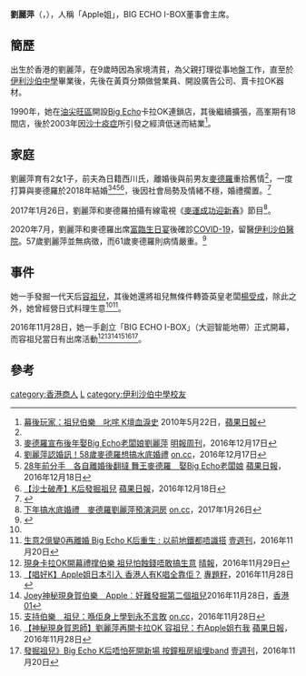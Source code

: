 {{Infobox person
| 前綴尊稱   = 
| 姓名       = 劉麗萍
| 後綴尊稱   = 
| 圖像       = 
| 圖像大小   = 
| 圖像替代   = 
| 圖像說明   = 
| 原文名     = 
| 語系       = 
| 讀音       = 
| 羅馬拼音   = Lau Lai Ping
| 英文名     = Apple
| 字         = 
| 號         = 
| 本名       = 
| 性別       = 女 
| 出生名     = 
| 出生日期   = {{birth date and age|1963|1|6}}
| 出生地點   = 
| 受洗       = 
| 國籍       = 
| 永久居留權 = 
| 別名       = 
| 籍貫       = <!-- （僅限部分地區人士使用） -->
| 民族       = 
| 語言       = 
| 公民權     = 
| 教育程度   = 
| 母校       = [[伊利沙伯中學|伊利沙伯中學]]
| 職業       = 
| 活躍時期   = 
| 年代       = 
| 僱主       = 
| 組織       = 
| 機構       = 
| 知名原因   = 
| 研究領域   = 
| 知名作品   = 
| 風格       = 
| 家鄉       = 
| 薪金       = 
| 淨資產     = 
| 身高       = 
| 體重       = 
| 髮色       = 
| 瞳色       = 
| 三圍       = 
| 電視節目   = 
| 頭銜       = 
| 頭銜時期   = 
| 前任       = 
| 繼任       = 
| 宗教信仰   = 
| 宗派       = 
| 配偶       = <!-- {{Marriage|姓名|結婚年|離婚年}} -->
| 伴侶       = [[麥德羅|麥德羅]]
| 兒女       = 兩女一子
| 父母       = 
| 親屬       = 
| 家族成員   = 
| 呼號       = 
| 獲獎       = 
| 網站       = <!-- {{URL|example.com}} -->
| 經歷       = 
| module     = 
| module2    = 
| module3    = 
| module4    = 
| module5    = 
| module6    = 
| 受影響於   = 
| 影響於     = 
| 簽名       = 
| 簽名大小   = 
| 簽名替代   = 
| 腳註       = 
}}

'''劉麗萍'''（'''{{lang-en|Apple Lai-ping Lau}}'''，{{bd|1963年|1月6日|catIdx=L劉}}），人稱「Apple姐」，BIG ECHO I-BOX董事會主席。

==簡歷==
出生於香港的劉麗萍，在9歲時因為家境清貧，為父親打理從事地盤工作，直至於[[伊利沙伯中學|伊利沙伯中學]]畢業後，先後在黃頁分類做營業員、開設廣告公司、賣卡拉OK器材。

1990年，她在[[油尖旺區|油尖旺區]]開設[[Big_Echo|Big Echo]]卡拉OK連鎖店，其後繼續擴張，高峯期有18間店，後於2003年因[[2003嚴重急性呼吸道症候群冠狀病毒香港疫情|沙士疫症]]所引發之經濟低迷而結業<ref name="founder big echo">[http://hk.apple.nextmedia.com/entertainment/art/20100522/14055318 幕後玩家：祖兒伯樂　叱咤 K壇血淚史] {{Wayback|url=http://hk.apple.nextmedia.com/entertainment/art/20100522/14055318 |date=20161204033734 }}2010年5月22日，[[蘋果日報|蘋果日報]]</ref>。

==家庭==
劉麗萍育有2女1子，前夫為日籍西川氏，離婚後與前男友[[麥德羅|麥德羅]]重拾舊情<ref name="founder big echo"/>，一度打算與麥德羅於2018年結婚<ref>[http://news.mingpao.com/ins/instantnews/web_tc/article/20161217/s00007/1481959925622 麥德羅宣布後年娶Big Echo老闆娘劉麗萍] {{Wayback|url=http://news.mingpao.com/ins/instantnews/web_tc/article/20161217/s00007/1481959925622 |date=20161217231200 }}[[明報周刊|明報周刊]]，2016年12月17日</ref><ref>[http://hk.on.cc/hk/bkn/cnt/entertainment/20161217/bkn-20161217124109231-1217_00862_001.html 劉麗萍認婚訊！58歲麥德羅想搞水底婚禮] {{Wayback|url=http://hk.on.cc/hk/bkn/cnt/entertainment/20161217/bkn-20161217124109231-1217_00862_001.html |date=20161219223317 }}[[on.cc|on.cc]]，2016年12月17日</ref><ref>[http://hk.apple.nextmedia.com/entertainment/first/20161218/19868803 28年前分手　各自離婚後翻撻 舞王麥德羅　娶Big Echo老闆娘] {{Wayback|url=http://hk.apple.nextmedia.com/entertainment/first/20161218/19868803 |date=20161219221054 }}[[蘋果日報|蘋果日報]]，2016年12月18日</ref><ref name="rise of apple lau">[http://hk.apple.nextmedia.com/entertainment/art/20161218/19868805 【沙士破產】K后發掘祖兒] {{Wayback|url=http://hk.apple.nextmedia.com/entertainment/art/20161218/19868805 |date=20161220140245 }}[[蘋果日報|蘋果日報]]，2016年12月18日</ref>，後因社會局勢及情緒不穩，婚禮擱置。<ref>{{cite web|title=【麥德羅專訪】工作減少婚禮擱置 麥德羅靠運動踢走負面情緒|url=https://www.mpweekly.com/entertainment/focus/local/book-interview/20191212-176129|accessdate=2020-01-05|date=2019-12-12|work=明周娛樂|archive-date=2020-08-05|archive-url=https://web.archive.org/web/20200805045422/https://www.mpweekly.com/entertainment/focus/local/book-interview/20191212-176129|dead-url=no}}</ref>

2017年1月26日，劉麗萍和麥德羅拍攝有線電視《[[麥運成功迎新春|麥運成功迎新春]]》節目<ref>[http://hk.on.cc/hk/bkn/cnt/entertainment/20170126/bkn-20170126164204468-0126_00862_001.html 下年搞水底婚禮　麥德羅劉麗萍預演洞房] {{Wayback|url=http://hk.on.cc/hk/bkn/cnt/entertainment/20170126/bkn-20170126164204468-0126_00862_001.html |date=20170129083501 }}[[on.cc|on.cc]]，2017年1月26日</ref>。

2020年7月，劉麗萍和麥德羅出席[[富臨生日宴群組|富臨生日宴]]後確診[[COVID-19|COVID-19]]，留醫[[伊利沙伯醫院|伊利沙伯醫院]]。57歲劉麗萍並無病徵，而61歲麥德羅則病情嚴重。<ref>{{cite web|url=https://hk.on.cc/hk/bkn/cnt/news/20200719/bkn-20200719124509238-0719_00822_001.html|title=藝人施匡翹病毒指數近零　經理人男友麥德羅呼吸困難|publisher=東方日報|date=2020年7月19日|archive-url=https://web.archive.org/web/20200719165757/https://hk.on.cc/hk/bkn/cnt/news/20200719/bkn-20200719124509238-0719_00822_001.html|archive-date=2020年7月19日|dead-url=no|accessdate=2020年7月19日}}</ref>

==事件==
她一手發掘一代天后[[容祖兒|容祖兒]]，其後她還將祖兒無條件轉簽英皇老闆[[楊受成|楊受成]]，除此之外，她曾經營日式料理生意<ref name="rise of apple lau"/><ref>[http://hk.apple.nextmedia.com/nextplus/%E8%B2%A1%E7%B6%93/article/20161120/2_453602_0/%E7%94%9F%E6%84%8F2%E5%84%84%E8%AE%8A0%E5%86%8D%E9%9B%A2%E5%A9%9A-Big-Echo-K%E5%90%8E%E9%87%8D%E7%94%9F-%E4%BB%A5%E5%89%8D%E5%9C%B0%E9%90%B5%E9%83%BD%E5%94%94%E8%AD%98%E6%90%AD 生意2億變0再離婚 Big Echo K后重生 : 以前地鐵都唔識搭] {{Wayback|url=http://hk.apple.nextmedia.com/nextplus/%E8%B2%A1%E7%B6%93/article/20161120/2_453602_0/%E7%94%9F%E6%84%8F2%E5%84%84%E8%AE%8A0%E5%86%8D%E9%9B%A2%E5%A9%9A-Big-Echo-K%E5%90%8E%E9%87%8D%E7%94%9F-%E4%BB%A5%E5%89%8D%E5%9C%B0%E9%90%B5%E9%83%BD%E5%94%94%E8%AD%98%E6%90%AD |date=20161122075007 }}[[壹週刊|壹週刊]]，2016年11月20日</ref>。

2016年11月28日，她一手創立「BIG ECHO I-BOX」（大迴智能地帶）正式開幕，而容祖兒當日有出席活動<ref>[http://skypost.ulifestyle.com.hk/%E5%A8%9B%E6%A8%82/%E5%A8%9B%E6%A8%82/20161129/002/%E7%8F%BE%E8%BA%AB%E5%8D%A1%E6%8B%89OK%E9%96%8B%E5%B9%95%E7%A6%AE%E6%92%91%E4%BC%AF%E6%A8%82%20%E7%A5%96%E5%85%92%E6%80%95%E8%9D%95%E9%8C%A2%E5%94%94%E6%95%A2%E6%90%9E%E7%94%9F%E6%84%8F/237006 現身卡拉OK開幕禮撑伯樂 祖兒怕蝕錢唔敢搞生意] {{Wayback|url=http://skypost.ulifestyle.com.hk/%E5%A8%9B%E6%A8%82/%E5%A8%9B%E6%A8%82/20161129/002/%E7%8F%BE%E8%BA%AB%E5%8D%A1%E6%8B%89OK%E9%96%8B%E5%B9%95%E7%A6%AE%E6%92%91%E4%BC%AF%E6%A8%82%20%E7%A5%96%E5%85%92%E6%80%95%E8%9D%95%E9%8C%A2%E5%94%94%E6%95%A2%E6%90%9E%E7%94%9F%E6%84%8F/237006 |date=20161221054140 }}[[晴報|晴報]]，2016年11月29日</ref><ref>[http://hk.apple.nextmedia.com/realtime/supplement/20161128/55972755 【唱好K】Apple姐日本引入 香港人有K唱全靠佢？] {{Wayback|url=http://hk.apple.nextmedia.com/realtime/supplement/20161128/55972755 |date=20161221014105 }}[[專題籽|專題籽]]，2016年11月28日</ref><ref>[http://www.hk01.com/%E5%A8%9B%E6%A8%82/56787/Joey%E7%A5%9E%E7%A7%98%E7%8F%BE%E8%BA%AB%E8%B3%80%E4%BC%AF%E6%A8%82-Apple-%E5%A5%BD%E9%9B%A3%E7%99%BC%E6%8E%98%E7%AC%AC%E4%BA%8C%E5%80%8B%E7%A5%96%E5%85%92 Joey神秘現身賀伯樂　Apple︰好難發掘第二個祖兒]2016年11月28日，[[香港01|香港01]]</ref><ref>[http://hk.on.cc/hk/bkn/cnt/entertainment/20161128/bkn-20161128154952611-1128_00862_001.html 支持伯樂　祖兒：喺佢身上學到永不言敗] {{Wayback|url=http://hk.on.cc/hk/bkn/cnt/entertainment/20161128/bkn-20161128154952611-1128_00862_001.html |date=20161220195926 }}[[on.cc|on.cc]]，2016年11月28日</ref><ref>[http://hk.apple.nextmedia.com/enews/realtime/20161128/55977132 【神秘現身賀恩師】劉麗萍再開卡拉OK 容祖兒：冇Apple姐冇我] {{Wayback|url=http://hk.apple.nextmedia.com/enews/realtime/20161128/55977132 |date=20161221014056 }}[[蘋果日報|蘋果日報]]，2016年11月28日</ref><ref>[http://hk.apple.nextmedia.com/nextplus/%E8%B2%A1%E7%B6%93/article/20161120/2_453599_0/%E7%99%BC%E6%8E%98%E7%A5%96%E5%85%92-Big-Echo-K%E5%90%8E%E5%94%94%E6%80%95%E6%AD%BB%E9%96%8B%E6%96%B0%E5%A0%B4-%E6%8C%89%E9%90%98%E7%A7%9F%E6%88%BF%E7%B5%84%E5%9F%8Bband  發掘祖兒》Big Echo K后唔怕死開新場 按鐘租房組埋band] {{Wayback|url=http://hk.apple.nextmedia.com/nextplus/%E8%B2%A1%E7%B6%93/article/20161120/2_453599_0/%E7%99%BC%E6%8E%98%E7%A5%96%E5%85%92-Big-Echo-K%E5%90%8E%E5%94%94%E6%80%95%E6%AD%BB%E9%96%8B%E6%96%B0%E5%A0%B4-%E6%8C%89%E9%90%98%E7%A7%9F%E6%88%BF%E7%B5%84%E5%9F%8Bband |date=20161221014059 }}[[壹週刊|壹週刊]]，2016年11月20日</ref>。

==參考==
{{reflist}}

{{DEFAULTSORT: Lau}}
[[category:香港商人|category:香港商人]]
[[category:劉姓|L]]
[[category:伊利沙伯中學校友|category:伊利沙伯中學校友]]